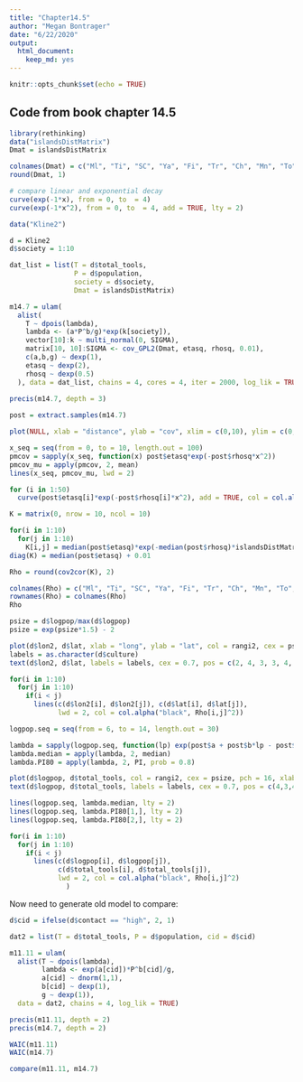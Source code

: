```yaml
---
title: "Chapter14.5"
author: "Megan Bontrager"
date: "6/22/2020"
output: 
  html_document: 
    keep_md: yes
---
```


```r
knitr::opts_chunk$set(echo = TRUE)
```

## Code from book chapter 14.5


```r
library(rethinking)
data("islandsDistMatrix")
Dmat = islandsDistMatrix

colnames(Dmat) = c("Ml", "Ti", "SC", "Ya", "Fi", "Tr", "Ch", "Mn", "To", "Ha")
round(Dmat, 1)

# compare linear and exponential decay
curve(exp(-1*x), from = 0, to  = 4)
curve(exp(-1*x^2), from = 0, to  = 4, add = TRUE, lty = 2)

data("Kline2")

d = Kline2
d$society = 1:10

dat_list = list(T = d$total_tools,
                P = d$population,
                society = d$society,
                Dmat = islandsDistMatrix)

m14.7 = ulam(
  alist(
    T ~ dpois(lambda),
    lambda <- (a*P^b/g)*exp(k[society]),
    vector[10]:k ~ multi_normal(0, SIGMA),
    matrix[10, 10]:SIGMA <- cov_GPL2(Dmat, etasq, rhosq, 0.01),
    c(a,b,g) ~ dexp(1),
    etasq ~ dexp(2),
    rhosq ~ dexp(0.5)
  ), data = dat_list, chains = 4, cores = 4, iter = 2000, log_lik = TRUE)
    
precis(m14.7, depth = 3)

post = extract.samples(m14.7)

plot(NULL, xlab = "distance", ylab = "cov", xlim = c(0,10), ylim = c(0,2))

x_seq = seq(from = 0, to = 10, length.out = 100)
pmcov = sapply(x_seq, function(x) post$etasq*exp(-post$rhosq*x^2))
pmcov_mu = apply(pmcov, 2, mean)
lines(x_seq, pmcov_mu, lwd = 2)

for (i in 1:50)
  curve(post$etasq[i]*exp(-post$rhosq[i]*x^2), add = TRUE, col = col.alpha("black", 0.3))

K = matrix(0, nrow = 10, ncol = 10)

for(i in 1:10)
  for(j in 1:10)
    K[i,j] = median(post$etasq)*exp(-median(post$rhosq)*islandsDistMatrix[i,j]^2)
diag(K) = median(post$etasq) + 0.01

Rho = round(cov2cor(K), 2)

colnames(Rho) = c("Ml", "Ti", "SC", "Ya", "Fi", "Tr", "Ch", "Mn", "To", "Ha")
rownames(Rho) = colnames(Rho)
Rho

psize = d$logpop/max(d$logpop)
psize = exp(psize*1.5) - 2

plot(d$lon2, d$lat, xlab = "long", ylab = "lat", col = rangi2, cex = psize, pch = 16, xlim = c(-50, 30))
labels = as.character(d$culture)
text(d$lon2, d$lat, labels = labels, cex = 0.7, pos = c(2, 4, 3, 3, 4, 1, 3, 2, 4, 2))

for(i in 1:10)
  for(j in 1:10)
    if(i < j)
      lines(c(d$lon2[i], d$lon2[j]), c(d$lat[i], d$lat[j]), 
            lwd = 2, col = col.alpha("black", Rho[i,j]^2))

logpop.seq = seq(from = 6, to = 14, length.out = 30)

lambda = sapply(logpop.seq, function(lp) exp(post$a + post$b*lp - post$g))
lambda.median = apply(lambda, 2, median)
lambda.PI80 = apply(lambda, 2, PI, prob = 0.8)

plot(d$logpop, d$total_tools, col = rangi2, cex = psize, pch = 16, xlab = "log pop", ylab = "tools")
text(d$logpop, d$total_tools, labels = labels, cex = 0.7, pos = c(4,3,4,2,2,1,4,4,4,2))

lines(logpop.seq, lambda.median, lty = 2)
lines(logpop.seq, lambda.PI80[1,], lty = 2)
lines(logpop.seq, lambda.PI80[2,], lty = 2)

for(i in 1:10)
  for(j in 1:10)
    if(i < j)
      lines(c(d$logpop[i], d$logpop[j]), 
            c(d$total_tools[i], d$total_tools[j]),
            lwd = 2, col = col.alpha("black", Rho[i,j]^2)
              )

```

Now need to generate old model to compare:

```r
d$cid = ifelse(d$contact == "high", 2, 1)

dat2 = list(T = d$total_tools, P = d$population, cid = d$cid)

m11.11 = ulam(
  alist(T ~ dpois(lambda),
        lambda <- exp(a[cid])*P^b[cid]/g,
        a[cid] ~ dnorm(1,1),
        b[cid] ~ dexp(1),
        g ~ dexp(1)),
  data = dat2, chains = 4, log_lik = TRUE)

precis(m11.11, depth = 2)
precis(m14.7, depth = 2)

WAIC(m11.11)
WAIC(m14.7)

compare(m11.11, m14.7)

```

